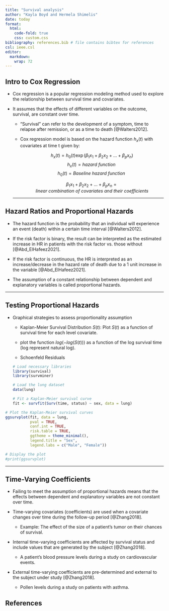 ```yaml
---
title: "Survival analysis"
author: "Kayla Boyd and Hermela Shimelis"
date: today
format:
  html:
    code-fold: true
    css: custom.css
bibliography: references.bib # file contains bibtex for references
csl: ieee.csl
editor: 
  markdown: 
    wrap: 72
---
```


## Intro to Cox Regression

-   Cox regression is a popular regression modeling method used to
    explore the relationship between survival time and covariates.

-   It assumes that the effects of different variables on the outcome,
    survival, are constant over time.

    -   "Survival" can refer to the development of a symptom, time to
        relapse after remission, or as a time to death [@Walters2012].

    -   Cox regression model is based on the hazard function $h_x(t)$
        with covariates at time t given by:

        $$h_x(t)=h_0(t)\exp(\beta_1x_1 +\beta_2x_2 + \dots + \beta_p x_n) $$
        $$h_x(t) = hazard \ function\ $$
        $$h_0(t) = Baseline \ hazard \ function\ $$

        $$\beta_1x_1 +\beta_2x_2 + \dots + \beta_p x_n = linear\ combination\ of \ covariates\ and\ their\ coefficients$$

    ------------------------------------------------------------------------

## Hazard Ratios and Proportional Hazards

-   The hazard function is the probability that an individual will
    experience an event (death) within a certain time interval
    [@Walters2012].

-   If the risk factor is binary, the result can be interpreted as the
    estimated increase in HR in patients with the risk factor vs. those
    without [@Abd_ElHafeez2021].

-   If the risk factor is continuous, the HR is interpreted as an
    increase/decrease in the hazard rate of death due to a 1 unit
    increase in the variable [@Abd_ElHafeez2021].

-   The assumption of a constant relationship between dependent and
    explanatory variables is called proportional hazards.

------------------------------------------------------------------------

## Testing Proportional Hazards

-   Graphical strategies to assess proportionality assumption

    -   Kaplan-Meier Survival Distribution $S(t)$: Plot $S(t)$ as a
        function of survival time for each level covariate.

    -   plot the function $log(-log(S(t)))$ as a function of the log
        survival time (log represent natural log).

    -   Schoenfeld Residuals

    ```r
    # Load necessary libraries
    library(survival)
    library(survminer)

    # Load the lung dataset
    data(lung)

    # Fit a Kaplan-Meier survival curve
    fit <- survfit(Surv(time, status) ~ sex, data = lung)
    ```



```r
# Plot the Kaplan-Meier survival curves
ggsurvplot(fit, data = lung, 
           pval = TRUE, 
           conf.int = TRUE, 
           risk.table = TRUE, 
           ggtheme = theme_minimal(), 
           legend.title = "Sex",
           legend.labs = c("Male", "Female"))

# Display the plot
#print(ggsurvplot)
```

------------------------------------------------------------------------

## Time-Varying Coefficients

-   Failing to meet the assumption of proportional hazards means that
    the effects between dependent and explanatory variables are not
    constant over time.

-   Time-varying covariates (coefficients) are used when a covariate
    changes over time during the follow-up period [@Zhang2018].

    -   Example: The effect of the size of a patient's tumor on their
        chances of survival.

-   Internal time-varying coefficients are affected by survival status
    and include values that are generated by the subject [@Zhang2018].

    -   A patient's blood pressure levels during a study on
        cardiovascular events.

-   External time-varying coefficients are pre-determined and external
    to the subject under study [@Zhang2018].

    -   Pollen levels during a study on patients with asthma.

## References

::: {#refs}
:::
